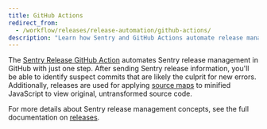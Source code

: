 ```yaml
---
title: GitHub Actions
redirect_from:
  - /workflow/releases/release-automation/github-actions/
description: "Learn how Sentry and GitHub Actions automate release management and help identify suspect commits."
---
```


The [Sentry Release GitHub Action](https://github.com/marketplace/actions/sentry-release) automates Sentry release management in GitHub with just one step. After sending Sentry release information, you'll be able to identify suspect commits that are likely the culprit for new errors. Additionally, releases are used for applying [source maps](/platforms/javascript/sourcemaps/) to minified JavaScript to view original, untransformed source code.

For more details about Sentry release management concepts, see the full documentation on [releases](/product/releases/).
